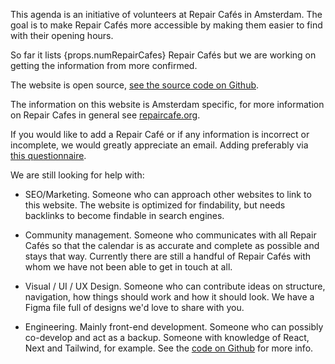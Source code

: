 This agenda is an initiative of volunteers at Repair Cafés in Amsterdam. The goal is to make Repair Cafés more accessible by making them easier to find with their opening hours.

So far it lists {props.numRepairCafes} Repair Cafés but we are working on getting the information from more confirmed.

The website is open source, [see the source code on Github](https://github.com/Repaircafes-in-Amsterdam/Repaircafes-in-Amsterdam).

The information on this website is Amsterdam specific, for more information on Repair Cafes in general see [repaircafe.org](https://repaircafe.org).

If you would like to add a Repair Café or if any information is incorrect or incomplete, we would greatly appreciate an email. Adding preferably via [this questionnaire](https://forms.gle/AQJHMQ7xQsFJ77b47).

We are still looking for help with:

- SEO/Marketing. Someone who can approach other websites to link to this website. The website is optimized for findability, but needs backlinks to become findable in search engines.

- Community management. Someone who communicates with all Repair Cafés so that the calendar is as accurate and complete as possible and stays that way. Currently there are still a handful of Repair Cafés with whom we have not been able to get in touch at all.
- Visual / UI / UX Design. Someone who can contribute ideas on structure, navigation, how things should work and how it should look. We have a Figma file full of designs we'd love to share with you.
- Engineering. Mainly front-end development. Someone who can possibly co-develop and act as a backup. Someone with knowledge of React, Next and Tailwind, for example. See the [code on Github](https://github.com/Repaircafes-in-Amsterdam/Repaircafes-in-Amsterdam) for more info.
